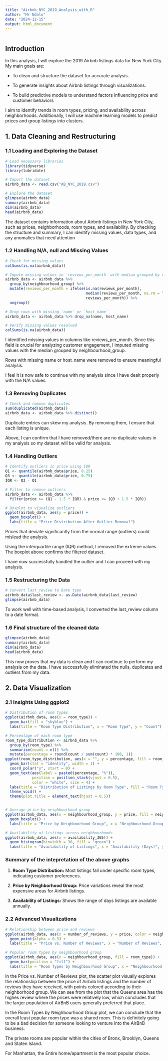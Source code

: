 ```yaml
---
title: "Airbnb_NYC_2019_Analysis_with_R"
author: "Mr Ndolo"
date: "2024-12-15"
output: html_document
---
```


```r
```

## Introduction
In this analysis, I will explore the 2019 Airbnb listings data for New York City. My main goals are:

* To clean and structure the dataset for accurate analysis.

* To generate insights about Airbnb listings through visualizations.

* To build predictive models to understand factors influencing price and customer behaviors

I aim to identify trends in room types, pricing, and availability across neighborhoods. Additionally, I will use machine learning models to predict prices and group listings into clusters.

## **1. Data Cleaning and Restructuring**

### **1.1 Loading and Exploring the Dataset**
```r
# Load necessary libraries
library(tidyverse)
library(lubridate)

# Import the dataset
airbnb_data <- read.csv("AB_NYC_2019.csv")

# Explore the dataset
glimpse(airbnb_data)
summary(airbnb_data)
dim(airbnb_data)
head(airbnb_data)
```
The dataset contains information about Airbnb listings in New York City, such as prices, neighborhoods, room types, and availability. By checking the structure and summary, I can identify missing values, data types, and any anomalies that need attention

### **1.2 Handling N/A, null and Missing Values**
```r
# Check for missing values
colSums(is.na(airbnb_data))

# Impute missing values in `reviews_per_month` with median grouped by neighborhood group
airbnb_data <- airbnb_data %>%
  group_by(neighbourhood_group) %>%
  mutate(reviews_per_month = ifelse(is.na(reviews_per_month), 
                                    median(reviews_per_month, na.rm = TRUE), 
                                    reviews_per_month)) %>%
  ungroup()

# Drop rows with missing `name` or `host_name`
airbnb_data <- airbnb_data %>% drop_na(name, host_name)

# Verify missing values resolved
colSums(is.na(airbnb_data))
```
I identified missing values in columns like reviews_per_month. Since this field is crucial for analyzing customer engagement, I imputed missing values with the median grouped by neighbourhood_group. 

Rows with missing name or host_name were removed to ensure meaningful analysis.

I feel it is now safe to continue with my analysis since I have dealt properly with the N/A values.

### **1.3 Removing Duplicates**
```r
# Check and remove duplicates
sum(duplicated(airbnb_data))
airbnb_data <- airbnb_data %>% distinct()
```

Duplicate entries can skew my analysis. By removing them, I ensure that each listing is unique.

Above, I can confirm that I have removed/there are no duplicate values in my analysis so my dataset will be valid for analysis.

### **1.4 Handling Outliers**
```r
# Identify outliers in price using IQR
Q1 <- quantile(airbnb_data$price, 0.25)
Q3 <- quantile(airbnb_data$price, 0.75)
IQR <- Q3 - Q1

# Filter to remove outliers
airbnb_data <- airbnb_data %>% 
  filter(price >= (Q1 - 1.5 * IQR) & price <= (Q3 + 1.5 * IQR))

# Boxplot to visualize outliers
ggplot(airbnb_data, aes(y = price)) + 
  geom_boxplot() +
  labs(title = "Price Distribution After Outlier Removal")
```

Prices that deviate significantly from the normal range (outliers) could mislead the analysis. 

Using the interquartile range (IQR) method, I removed the extreme values. The boxplot above confirms the filtered dataset.

I have now successfully handled the outlier and I can proceed with my analysis.

### **1.5 Restructuring the Data**
```r
# Convert last_review to Date type
airbnb_data$last_review <- as.Date(airbnb_data$last_review)
glimpse(airbnb_data)
```

To work well with time-based analysis, I converted the last_review column to a date format.

### **1.6 Final structure of the cleaned data**
```r
glimpse(airbnb_data)
summary(airbnb_data)
dim(airbnb_data)
head(airbnb_data)
```

This now proves that my data is clean and I can continue to perform my analysis on the data. I have successfully eliminated the nulls, duplicates and outliers from my data.


## **2. Data Visualization**

### **2.1 Insights Using ggplot2**
```r
# Distribution of room types
ggplot(airbnb_data, aes(x = room_type)) +
  geom_bar(fill = "skyblue") +
  labs(title = "Room Type Distribution", x = "Room Type", y = "Count")

# Percentage of each room type
room_type_distribution <- airbnb_data %>%
  group_by(room_type) %>%
  summarise(count = n()) %>%
  mutate(percentage = round(count / sum(count) * 100, 1))
ggplot(room_type_distribution, aes(x = "", y = percentage, fill = room_type)) +
  geom_bar(stat = "identity", width = 1) +
  coord_polar("y", start = 0) +
  geom_text(aes(label = paste0(percentage, "%")), 
            position = position_stack(vjust = 0.5), 
            color = "white", size = 4) +
  labs(title = "Distribution of Listings by Room Type", fill = "Room Type") +
  theme_void() +
  theme(plot.title = element_text(hjust = 0.5))


# Average price by neighbourhood group
ggplot(airbnb_data, aes(x = neighbourhood_group, y = price, fill = neighbourhood_group)) +
  geom_boxplot() +
  labs(title = "Price by Neighbourhood Group", x = "Neighbourhood Group", y = "Price")

# Availability of listings across neighbourhoods
ggplot(airbnb_data, aes(x = availability_365)) +
  geom_histogram(binwidth = 30, fill = "green") +
  labs(title = "Availability of Listings", x = "Availability (Days)", y = "Count")
```


### Summary of the intepretation of the above graphs

1. **Room Type Distribution:** Most listings fall under specific room types, indicating customer preferences.

2. **Price by Neighborhood Group:** Price variations reveal the most expensive areas for Airbnb listings.

3. **Availability of Listings:** Shows the range of days listings are available annually.

### **2.2 Advanced Visualizations**
```r
# Relationship between price and reviews
ggplot(airbnb_data, aes(x = number_of_reviews, y = price, color = neighbourhood_group)) +
  geom_point(alpha = 0.5) +
  labs(title = "Price vs. Number of Reviews", x = "Number of Reviews", y = "Price")

# Popular room types by neighbourhood group
ggplot(airbnb_data, aes(x = neighbourhood_group, fill = room_type)) +
  geom_bar(position = "fill") +
  labs(title = "Room Types by Neighbourhood Group", x = "Neighbourhood Group", y = "Proportion")
```

In the Price vs. Number of Reviews plot, the scatter plot visually explores the relationship between the price of Airbnb listings and the number of reviews they have received, with points colored according to their neighborhood group. We can see from the plot that the Queens area has the highes review where the prices were relatively low, which concludes that the larger population of AirBnB users generally preferred that place. 

In the Room Types by Neighbourhood Group plot, we can conclude that the overall least popular room type was a shared room. This is definitely going to be a bad decision for someone looking to venture into the AirBnB business.

The private rooms are popular within the cities of Bronx, Brooklyn, Queens and Staten Island.

For Manhattan, the Entire home/apartment is the most popular choice.